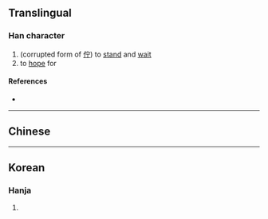 {{character info}}
==Translingual==

===Han character===
{{Han char|rn=9|rad=人|as=06|sn=8|four=237242|canj=OJDI|ids=⿰亻守}}

# (corrupted form of [[佇]]) to [[stand]] and [[wait]]
# to [[hope]] for

====References====
* {{Han ref|kx=0102.230|dkj=00612|hdz=10154.020|uh=344F|ud=13391}}

----

==Chinese==
{{zh-see|佇|v}}

----

==Korean==

===Hanja===
{{ko-hanja|우두커니|저}}

# {{rfdef|ko|sort=人06}}